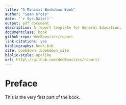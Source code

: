 ```yaml
--- 
title: "A Minimal Bookdown Book"
author: "Sean Kross"
date: '`r Sys.Date()`'
output: pdf_document
description: A report template for General Education.
documentclass: book
github-repo: WeeBeasties/report
link-citations: yes
bibliography: book.bib
site: bookdown::bookdown_site
biblio-style: apalike
url: http\://github.com/WeeBeasties/report/
---
```


# Preface {-}

This is the very first part of the book.
